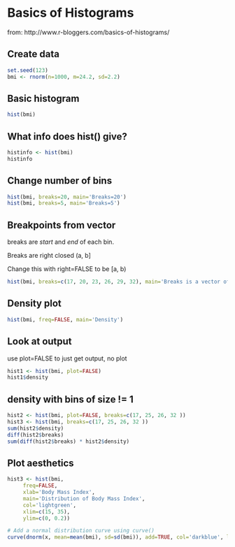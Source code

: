 Basics of Histograms
========================================================

from: http://www.r-bloggers.com/basics-of-histograms/

## Create data
```r
set.seed(123)
bmi <- rnorm(n=1000, m=24.2, sd=2.2)
```

## Basic histogram
```r
hist(bmi)
```

## What info does hist() give?
```r
histinfo <- hist(bmi)
histinfo
```

## Change number of bins
```r
hist(bmi, breaks=20, main='Breaks=20')
hist(bmi, breaks=5, main='Breaks=5')
```

## Breakpoints from vector
breaks are *start* and *end* of each bin.

Breaks are right closed (a, b]

Change this with right=FALSE to be [a, b)
```r
hist(bmi, breaks=c(17, 20, 23, 26, 29, 32), main='Breaks is a vector of breakpoints')
```

## Density plot
```r
hist(bmi, freq=FALSE, main='Density')
```

## Look at output
use plot=FALSE to just get output, no plot
```r
hist1 <- hist(bmi, plot=FALSE)
hist1$density
```

## density with bins of size != 1
```r
hist2 <- hist(bmi, plot=FALSE, breaks=c(17, 25, 26, 32 ))
hist3 <- hist(bmi, breaks=c(17, 25, 26, 32 ))
sum(hist2$density)
diff(hist2$breaks)
sum(diff(hist2$breaks) * hist2$density)
```

## Plot aesthetics
```r
hist3 <- hist(bmi, 
     freq=FALSE, 
     xlab='Body Mass Index',
     main='Distribution of Body Mass Index',
     col='lightgreen',
     xlim=c(15, 35),
     ylim=c(0, 0.2))

# Add a normal distribution curve using curve()
curve(dnorm(x, mean=mean(bmi), sd=sd(bmi)), add=TRUE, col='darkblue', lwd=2)

```
